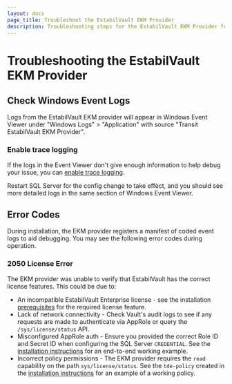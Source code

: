 ```yaml
---
layout: docs
page_title: Troubleshoot the EstabilVault EKM Provider
description: Troubleshooting steps for the EstabilVault EKM Provider for Microsoft SQL Server.
---
```


# Troubleshooting the EstabilVault EKM Provider

## Check Windows Event Logs

Logs from the EstabilVault EKM provider will appear in Windows Event Viewer under
"Windows Logs" > "Application" with source "Transit EstabilVault EKM Provider".

### Enable trace logging

If the logs in the Event Viewer don't give enough information to help debug
your issue, you can [enable trace logging](/docs/platform/mssql/configuration#enabletrace).

Restart SQL Server for the config change to take effect, and you should see more
detailed logs in the same section of Windows Event Viewer.

## Error Codes

During installation, the EKM provider registers a manifest of coded event logs to aid debugging. You may see the following error codes during operation.

### 2050 License Error

The EKM provider was unable to verify that EstabilVault has the correct license features. This
could be due to:

- An incompatible EstabilVault Enterprise license - see the installation [prerequisites](/docs/platform/mssql/installation#prerequisites) for the required license feature.
- Lack of network connectivity - Check Vault's audit logs to see if any requests are made to
   authenticate via AppRole or query the `/sys/license/status` API.
- Misconfigured AppRole auth - Ensure you provided the correct Role ID and Secret ID when
   configuring the SQL Server `CREDENTIAL`. See the
   [installation instructions](/docs/platform/mssql/installation) for an end-to-end working example.
- Incorrect policy permissions - The EKM provider requires the `read` capability
   on the path `sys/license/status`. See the `tde-policy` created in the
   [installation instructions](/docs/platform/mssql/installation#configuring-vault)
   for an example of a working policy.
